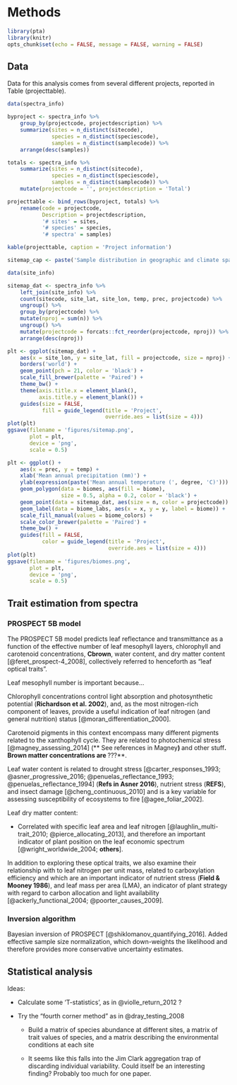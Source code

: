 # Methods

```r
library(pta)
library(knitr)
opts_chunk$set(echo = FALSE, message = FALSE, warning = FALSE)
```

## Data

Data for this analysis comes from several different projects, reported in Table \ref(projecttable).

```r

data(spectra_info)

byproject <- spectra_info %>%
    group_by(projectcode, projectdescription) %>%
    summarize(sites = n_distinct(sitecode),
              species = n_distinct(speciescode),
              samples = n_distinct(samplecode)) %>%
    arrange(desc(samples))

totals <- spectra_info %>%
    summarize(sites = n_distinct(sitecode),
              species = n_distinct(speciescode),
              samples = n_distinct(samplecode)) %>%
    mutate(projectcode = '', projectdescription = 'Total')

projecttable <- bind_rows(byproject, totals) %>%
    rename(code = projectcode,
           Description = projectdescription,
           '# sites' = sites, 
           '# species' = species,
           '# spectra' = samples)

kable(projecttable, caption = 'Project information')

```

```r

sitemap_cap <- paste('Sample distribution in geographic and climate space')

data(site_info)

sitemap_dat <- spectra_info %>%
    left_join(site_info) %>%
    count(sitecode, site_lat, site_lon, temp, prec, projectcode) %>%
    ungroup() %>%
    group_by(projectcode) %>%
    mutate(nproj = sum(n)) %>%
    ungroup() %>%
    mutate(projectcode = forcats::fct_reorder(projectcode, nproj)) %>% 
    arrange(desc(nproj))

plt <- ggplot(sitemap_dat) + 
    aes(x = site_lon, y = site_lat, fill = projectcode, size = nproj) +
    borders('world') +
    geom_point(pch = 21, color = 'black') + 
    scale_fill_brewer(palette = 'Paired') + 
    theme_bw() +
    theme(axis.title.x = element_blank(),
          axis.title.y = element_blank()) + 
    guides(size = FALSE,
           fill = guide_legend(title = 'Project', 
                               override.aes = list(size = 4)))
plot(plt)
ggsave(filename = 'figures/sitemap.png', 
       plot = plt, 
       device = 'png',
       scale = 0.5)

plt <- ggplot() + 
    aes(x = prec, y = temp) +
    xlab('Mean annual precipitation (mm)') +
    ylab(expression(paste('Mean annual temperature (', degree, 'C)'))) +
    geom_polygon(data = biomes, aes(fill = biome), 
                 size = 0.5, alpha = 0.2, color = 'black') + 
    geom_point(data = sitemap_dat, aes(size = n, color = projectcode)) + 
    geom_label(data = biome_labs, aes(x = x, y = y, label = biome)) + 
    scale_fill_manual(values = biome_colors) + 
    scale_color_brewer(palette = 'Paired') +
    theme_bw() +
    guides(fill = FALSE,
           color = guide_legend(title = 'Project', 
                                override.aes = list(size = 4)))
plot(plt)
ggsave(filename = 'figures/biomes.png',
       plot = plt,
       device = 'png',
       scale = 0.5)

```

## Trait estimation from spectra

### PROSPECT 5B model

The PROSPECT 5B model predicts leaf reflectance and transmittance as a function of the effective number of leaf mesophyll layers, chlorophyll and carotenoid concentrations, **Cbrown**, water content, and dry matter content [@feret_prospect-4_2008], collectively referred to henceforth as "leaf optical traits".

Leaf mesophyll number is important because...

Chlorophyll concentrations control light absorption and photosynthetic potential (**Richardson et al. 2002**), and, as the most nitrogen-rich component of leaves, provide a useful indication of leaf nitrogen (and general nutrition) status [@moran_differentiation_2000].

Carotenoid pigments in this context encompass many different pigments related to the xanthophyll cycle. They are related to photochemical stress 
[@magney_assessing_2014] (** See references in Magney**) **and other stuff**.
Brown matter concentrations are **???**.

Leaf water content is related to drought stress [@carter_responses_1993; @asner_progressive_2016; @penuelas_reflectance_1993; @penuelas_reflectance_1994] (**Refs in Asner 2016**), nutrient stress (**REFS**), and insect damage [@cheng_continuous_2010] and is a key variable for assessing susceptibility of ecosystems to fire [@agee_foliar_2002].

Leaf dry matter content:

* Correlated with specific leaf area and leaf nitrogen [@laughlin_multi-trait_2010; @pierce_allocating_2013], and therefore an important indicator of plant position on the leaf economic spectrum [@wright_worldwide_2004; **others**].

In addition to exploring these optical traits, we also examine their relationship with to leaf nitrogen per unit mass, related to carboxylation efficiency and which are an important indicator of nutrient stress (**Field & Mooney 1986**), and leaf mass per area (LMA), an indicator of plant strategy with regard to carbon allocation and light availability [@ackerly_functional_2004; @poorter_causes_2009].


### Inversion algorithm

Bayesian inversion of PROSPECT [@shiklomanov_quantifying_2016].
Added effective sample size normalization, which down-weights the likelihood and therefore provides more conservative uncertainty estimates.


## Statistical analysis


Ideas:

* Calculate some 'T-statistics', as in @violle_return_2012 ?

* Try the "fourth corner method" as in @dray_testing_2008

    - Build a matrix of species abundance at different sites, a matrix of trait values of species, and a matrix describing the environmental conditions at each site

    - It seems like this falls into the Jim Clark aggregation trap of discarding individual variability. 
      Could itself be an interesting finding?
      Probably too much for one paper.

